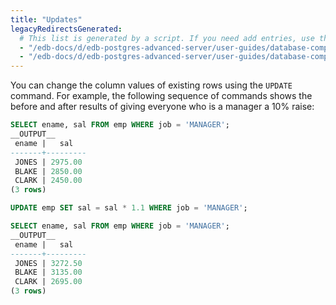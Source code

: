 ```yaml
---
title: "Updates"
legacyRedirectsGenerated:
  # This list is generated by a script. If you need add entries, use the `legacyRedirects` key.
  - "/edb-docs/d/edb-postgres-advanced-server/user-guides/database-compatibility-for-oracle-developers-guide/9.6/Database_Compatibility_for_Oracle_Developers_Guide_v9.6.1.016.html"
  - "/edb-docs/d/edb-postgres-advanced-server/user-guides/database-compatibility-for-oracle-developers-guide/9.5/Database_Compatibility_for_Oracle_Developers_Guide.1.016.html"
---
```


<div id="updates" class="registered_link"></div>

You can change the column values of existing rows using the `UPDATE` command. For example, the following sequence of commands shows the before and after results of giving everyone who is a manager a 10% raise:

```sql
SELECT ename, sal FROM emp WHERE job = 'MANAGER';
__OUTPUT__
 ename |   sal
-------+---------
 JONES | 2975.00
 BLAKE | 2850.00
 CLARK | 2450.00
(3 rows)
```
```sql
UPDATE emp SET sal = sal * 1.1 WHERE job = 'MANAGER';

SELECT ename, sal FROM emp WHERE job = 'MANAGER';
__OUTPUT__
 ename |   sal
-------+---------
 JONES | 3272.50
 BLAKE | 3135.00
 CLARK | 2695.00
(3 rows)
```
